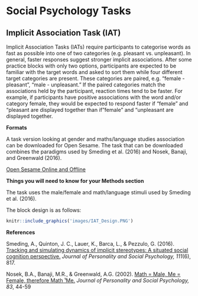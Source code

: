 # Social Psychology Tasks

## Implicit Association Task (IAT)

Implicit Association Tasks (IATs) require participants to categorise words as fast as possible into one of two categories (e.g. pleasant vs. unpleasant). In general, faster responses suggest stronger implicit associations. After some practice blocks with only two options, participants are expected to be familiar with the target words and asked to sort them while four different target categories are present. These categories are paired, e.g. "female - pleasant", "male - unpleasant." If the paired categories match the associations held by the participant, reaction times tend to be faster. For example, if participants have positive associations with the word and/or category female, they would be expected to respond faster if "female" and "pleasant are displayed together than if "female" and "unpleasant are displayed together.

**Formats**

A task version looking at gender and maths/language studies association can be downloaded for Open Sesame. The task that can be downloaded combines the paradigms used by Smeding et al. (2016) and Nosek, Banaji, and Greenwald (2016).

[Open Sesame Online and Offline](https://github.com/jmattschey/MScConversionExperiments/blob/master/GitHub/ImplicitAssociationTask.zip) 


**Things you will need to know for your Methods section**

The task uses the male/female and math/language stimuli used by Smeding et al. (2016).

The block design is as follows:
```r

knitr::include_graphics('images/IAT_Design.PNG')
```


**References**


Smeding, A., Quinton, J. C., Lauer, K., Barca, L., & Pezzulo, G. (2016). [Tracking and simulating dynamics of implicit stereotypes: A situated social cognition perspective.](https://www.researchgate.net/profile/Jean-Charles_Quinton/publication/308341625_Tracking_and_Simulating_Dynamics_of_Implicit_Stereotypes_A_Situated_Social_Cognition_Perspective/links/581b4c3508aea429b28fc0d0/Tracking-and-Simulating-Dynamics-of-Implicit-Stereotypes-A-Situated-Social-Cognition-Perspective.pdf) *Journal of Personality and Social Psychology, 111*(6), 817.

Nosek, B.A., Banaji, M.R., & Greenwald, A.G. (2002).  [Math = Male, Me = Female, therefore Math ¹Me.](https://psyarxiv.com/y2g6s) *Journal of Personality and Social Psychology, 83*, 44-59